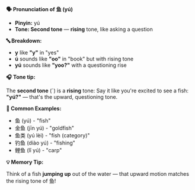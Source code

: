 **🗣️ Pronunciation of 鱼 (yú)**

- **Pinyin:** yú
- **Tone: Second tone** — **rising** tone, like asking a question

**🔤 Breakdown:**

- **y** like **"y"** in "yes"
- **ú** sounds like **"oo"** in "book" but with rising tone
- **yú** sounds like **"yoo?"** with a questioning rise

**🎧 Tone tip:**

The **second tone** (ˊ) is a **rising** tone: Say it like you're excited to see a fish: **"yú?"** —
that's the upward, questioning tone.

**📝 Common Examples:**

- 鱼 (yú) - "fish"
- 金鱼 (jīn yú) - "goldfish"
- 鱼类 (yú lèi) - "fish (category)"
- 钓鱼 (diào yú) - "fishing"
- 鲤鱼 (lǐ yú) - "carp"

**💡 Memory Tip:**

Think of a fish **jumping up** out of the water — that upward motion matches the rising tone of 鱼!
